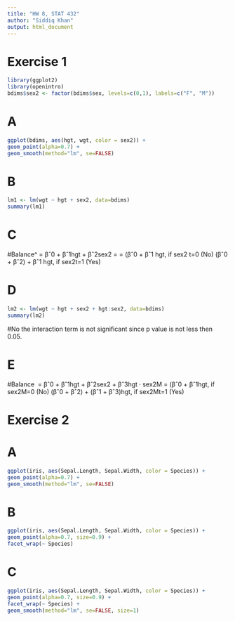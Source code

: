 ```yaml
---
title: "HW 8, STAT 432"
author: "Siddiq Khan"
output: html_document
---
```


# Exercise 1

```r
library(ggplot2)
library(openintro)
bdims$sex2 <- factor(bdims$sex, levels=c(0,1), labels=c("F", "M"))
```

# A

```r
ggplot(bdims, aes(hgt, wgt, color = sex2)) +
geom_point(alpha=0.7) +
geom_smooth(method="lm", se=FALSE)
```

# B

```r
lm1 <- lm(wgt ~ hgt + sex2, data=bdims)
summary(lm1)
```
# C

#Balance^ = βˆ0 + βˆ1hgt + βˆ2sex2 = = (βˆ0 + βˆ1 hgt, if sex2 t=0 (No) (βˆ0 + βˆ2) + βˆ1 hgt, if sex2t=1 (Yes)

# D
```r
lm2 <- lm(wgt ~ hgt + sex2 + hgt:sex2, data=bdims)
summary(lm2)
```
#No the interaction term is not significant since p value is not less then 0.05.

# E
#Balance \ = βˆ0 + βˆ1hgt + βˆ2sex2 + βˆ3hgt · sex2M = (βˆ0 + βˆ1hgt, if sex2M=0 (No) (βˆ0 + βˆ2) + (βˆ1 + βˆ3)hgt, if sex2Mt=1 (Yes)

# Exercise 2

# A

```r
ggplot(iris, aes(Sepal.Length, Sepal.Width, color = Species)) +
geom_point(alpha=0.7) +
geom_smooth(method="lm", se=FALSE)
```

# B
```r
ggplot(iris, aes(Sepal.Length, Sepal.Width, color = Species)) +
geom_point(alpha=0.7, size=0.9) +
facet_wrap(~ Species) 
```

# C

```r
ggplot(iris, aes(Sepal.Length, Sepal.Width, color = Species)) +
geom_point(alpha=0.7, size=0.9) +
facet_wrap(~ Species) +
geom_smooth(method="lm", se=FALSE, size=1)
```


